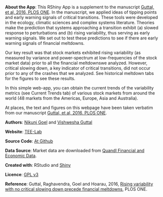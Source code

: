 
**About the App**: This RShiny App is a supplement to the manuscript [Guttal, et al, 2016, PLOS ONE](http://dx.plos.org/10.1371/journal.pone.0144198). In the manuscript, we applied ideas of tipping points and early warning signals of critical transitions. These tools were developed in the ecology, climatic sciences and complex systems literature. Theories make the prediction that systems approaching a transition exhibit (a) slowed response to perturbations and (b) rising variability, thus serving as early warning signals. We set out to test these predictions to see if there are early warning signals of financial meltdowns. 

Our key result was that stock markets exhibited rising variability (as measured by variance and power-spectrum at low-frequencies of the stock market data) prior to all the financial meltdownswe analyzed.  However, critical slowing down, a key indicator of critical transitions, did not occur prior to any of the crashes that we analyzed. See historical meltdown tabs for the figures to see these results.

In this simple web-app, you can obtain the current trends of the variability metrics (see Current Trends tab) of various stock markets from around the world (48 markets from the Americas, Europe, Asia and Australia).

At places, the text and figures on this webpage have been taken verbatim from our manuscript [Guttal, et al, 2016, PLOS ONE](http://dx.plos.org/10.1371/journal.pone.0144198).

**Authors**: [Nikunj Goel](http://eeb.yale.edu/people/graduate-students/nikunj-goel) and [Vishwesha Guttal](https://twitter.com/vishuguttal)

**Website**: [TEE-Lab](https://teelabiisc.wordpress.com/research/dynamics-of-financial-markets/)

**Source Code**: [At Github](https://github.com/nikunj410/ews_finance_app)

**Data Source**: Market data are downloaded from [Quandl Financial and Economic Data](https://www.quandl.com/collections/markets/global-stock-markets).

**Created with**: RStudio and [Shiny](http://shiny.rstudio.com/)

**Licence**: [GPL v3](http://www.gnu.org/copyleft/gpl.html)

**Reference**: Guttal, Raghavendra, Goel and Hoarau, 2016, [Rising variability with no critical slowing down precede financial meltdowns](http://dx.plos.org/10.1371/journal.pone.0144198), PLOS ONE.

